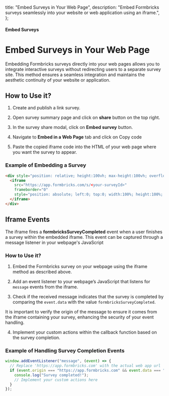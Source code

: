 
  title: "Embed Surveys in Your Web Page",
  description: "Embed Formbricks surveys seamlessly into your website or web application using an iframe.",
};

#### Embed Surveys

# Embed Surveys in Your Web Page

Embedding Formbricks surveys directly into your web pages allows you to integrate interactive surveys without redirecting users to a separate survey site. This method ensures a seamless integration and maintains the aesthetic continuity of your website or application.

## How to Use it?

<TellaVideo tellaVideoIdentifier="clvavyy2f00000fjr0mple922"/>

1. Create and publish a link survey.

2. Open survey summary page and click on **share** button on the top right.

3. In the survey share modal, click on **Embed survey** button.

4. Navigate to **Embed in a Web Page** tab and click on Copy code

5. Paste the copied iframe code into the HTML of your web page where you want the survey to appear.

### Example of Embedding a Survey

<Col>
<CodeGroup title="Example Embedding Code">

```html
<div style="position: relative; height:100vh; max-height:100vh; overflow:auto;">
  <iframe
    src="https://app.formbricks.com/s/<your-surveyId>"
    frameborder="0"
    style="position: absolute; left:0; top:0; width:100%; height:100%; border:0;">
  </iframe>
</div>
```

</CodeGroup>
</Col>

## Iframe Events

The iframe fires a **formbricksSurveyCompleted** event when a user finishes a survey within the embedded iframe. This event can be captured through a message listener in your webpage's JavaScript

### How to Use it?

1. Embed the Formbricks survey on your webpage using the iframe method as described above.

2. Add an event listener to your webpage’s JavaScript that listens for `message` events from the iframe.

3. Check if the received message indicates that the survey is completed by comparing the `event.data` with the value `formbricksSurveyCompleted`.

<Note>
  It is important to verify the origin of the message to ensure it comes from the iframe containing your
  survey, enhancing the security of your event handling.
</Note>

4. Implement your custom actions within the callback function based on the survey completion.

### Example of Handling Survey Completion Events

<Col>
<CodeGroup title="Example Code for Event Listener">

```javascript
window.addEventListener("message", (event) => {
  // Replace 'https://app.formbricks.com' with the actual web app url
  if (event.origin === "https://app.formbricks.com" && event.data === "formbricksSurveyCompleted") {
    console.log("Survey completed!");
    // Implement your custom actions here
  }
});
```

</CodeGroup>
</Col>
